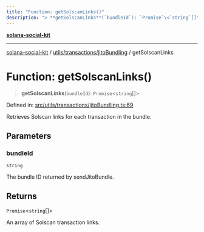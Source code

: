 ```yaml
---
title: "Function: getSolscanLinks()"
description: "> **getSolscanLinks**(`bundleId`): `Promise`\<`string`[]\>"
---
```


[**solana-social-kit**](../../../../README.mdx)

***

[solana-social-kit](../../../../README.mdx) / [utils/transactions/jitoBundling](../README.mdx) / getSolscanLinks

# Function: getSolscanLinks()

> **getSolscanLinks**(`bundleId`): `Promise`\<`string`[]\>

Defined in: [src/utils/transactions/jitoBundling.ts:69](https://github.com/SendArcade/solana-social-starter/blob/bd4b3556b8f469c27ebb06f4df65b3a36b43ba3b/src/utils/transactions/jitoBundling.ts#L69)

Retrieves Solscan links for each transaction in the bundle.

## Parameters

### bundleId

`string`

The bundle ID returned by sendJitoBundle.

## Returns

`Promise`\<`string`[]\>

An array of Solscan transaction links.
